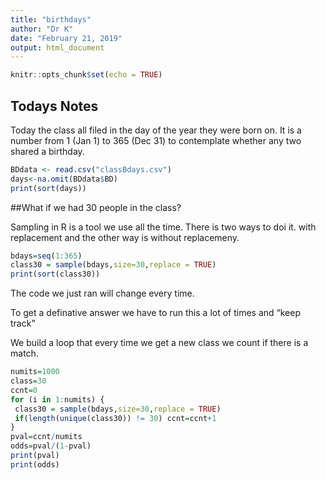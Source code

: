 ```yaml
---
title: "birthdays"
author: "Dr K"
date: "February 21, 2019"
output: html_document
---
```


```r
knitr::opts_chunk$set(echo = TRUE)
```

## Todays Notes
Today the class all filed in the day of the year they were born on. It is a number from 1 (Jan 1) to 365 (Dec 31) to contemplate whether any two shared a birthday.


```r
BDdata <- read.csv("classBdays.csv")
days<-na.omit(BDdata$BD)
print(sort(days))
```
##What if we had 30 people in the class?

Sampling in R is a tool we use all the time. There is two ways to doi it.
with replacement and the other way is without replacemeny.

```r
bdays=seq(1:365)
class30 = sample(bdays,size=30,replace = TRUE)
print(sort(class30))
```

The code we just ran will change every time. 

To get a definative answer we have to run this a lot of times and "keep track"

We build a loop that every time we get a new class we count if there is a match.

```r
numits=1000
class=30
ccnt=0
for (i in 1:numits) {
 class30 = sample(bdays,size=30,replace = TRUE)
 if(length(unique(class30)) != 30) ccnt=ccnt+1
}
pval=ccnt/numits
odds=pval/(1-pval)
print(pval)
print(odds)
  
```
